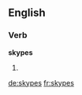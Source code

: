 
==English==

===Verb===
'''skypes'''

# {{en-third-person singular of|skype}}

[[de:skypes]]
[[fr:skypes]]